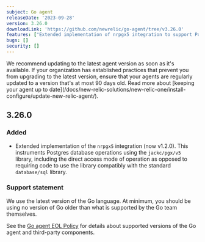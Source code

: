 ```yaml
---
subject: Go agent
releaseDate: '2023-09-28'
version: 3.26.0
downloadLink: 'https://github.com/newrelic/go-agent/tree/v3.26.0'
features: ["Extended implementation of nrpgx5 integration to support Postgres direct operations with jackc/pgx/v5"]
bugs: []
security: []
---
```


<Callout variant="important">
We recommend updating to the latest agent version as soon as it's available. If your organization has established practices that prevent you from upgrading to the latest version, ensure that your agents are regularly updated to a version that's at most 90 days old. Read more about [keeping your agent up to date](/docs/new-relic-solutions/new-relic-one/install-configure/update-new-relic-agent/).
</Callout>


## 3.26.0
### Added
 * Extended implementation of the `nrpgx5` integration (now v1.2.0). This instruments Postgres database operations using the `jackc/pgx/v5` library, including the direct access mode of operation as opposed to requiring code to use the library compatibly with the standard `database/sql` library.

### Support statement
 We use the latest version of the Go language. At minimum, you should be using no version of Go older than what is supported by the Go team themselves.

 See the [Go agent EOL Policy](https://docs.newrelic.com/docs/apm/agents/go-agent/get-started/go-agent-eol-policy/) for details about supported versions of the Go agent and third-party components.

